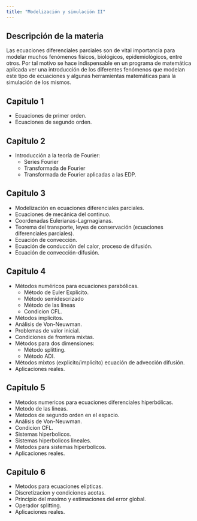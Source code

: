 ---
title: "Modelización y simulación II"
---

## Descripción de la materia
Las ecuaciones diferenciales parciales son de vital importancia para modelar muchos fenómenos físicos, biológicos, epidemiológicos, entre otros. Por tal motivo se hace indispensable en un programa de matemática aplicada ver una introducción de los diferentes fenómenos que modelan este tipo de ecuaciones y algunas herramientas matemáticas para la simulación de los mismos.

## Capitulo 1 
- Ecuaciones de primer orden.
- Ecuaciones de segundo orden. 

## Capitulo 2 
- Introducción a la teoría de Fourier:
    - Series Fourier
    - Transformada de Fourier
    - Transformada de Fourier aplicadas a las EDP.

## Capitulo 3 
- Modelización en ecuaciones diferenciales parciales.
- Ecuaciones de mecánica del continuo.
- Coordenadas Eulerianas-Lagrnagianas. 
- Teorema del transporte, leyes de conservación (ecuaciones diferenciales parciales). 
- Ecuación de convección. 
- Ecuación de conducción del calor, proceso de difusión.
- Ecuación de convección-difusión. 

## Capitulo 4 
- Métodos numéricos para ecuaciones parabólicas. 
    - Método de Euler Explicito. 
    - Método semidescrizado
    - Método de las líneas
    - Condicion CFL. 
- Métodos implícitos. 
- Análisis de Von-Neuwman. 
- Problemas de valor inicial. 
- Condiciones de frontera mixtas. 
- Métodos para dos dimensiones:
    - Método splitting. 
    - Método ADI. 
- Métodos mixtos (explicito/implicito) ecuación de advección difusión. 
- Aplicaciones reales.

## Capitulo 5 
-   Metodos numericos para ecuaciones diferenciales hiperbólicas.
-   Metodo de las lineas.
-   Metodos de segundo orden en el espacio. 
-   Análisis de Von-Neuwman. 
-   Condicion CFL. 
-   Sistemas hiperbolicos. 
-   Sistemas hiperbolicos lineales. 
-   Metodos para sistemas hiperbolicos. 
-   Aplicaciones reales.

## Capitulo 6 
-   Metodos para ecuaciones elípticas. 
-   Discretizacion y condiciones acotas. 
-   Principio del maximo y estimaciones del error global. 
-   Operador splitting. 
-   Aplicaciones reales.
